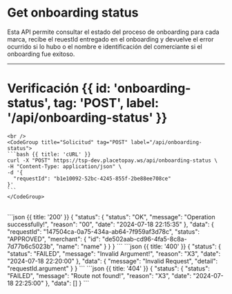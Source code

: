 <MissingTranslationBanner />



# Get onboarding status

Esta API permite consultar el estado del proceso de onboarding para cada marca, recibe el reuestId entregado en el onboarding y devuelve el error ocurrido si lo hubo o el nombre e identificación del comerciante si el onboarding fue exitoso.

---

# Verificación {{ id: 'onboarding-status', tag: 'POST', label: '/api/onboarding-status' }}

<Row>
  <Col>
    <ApiReader
      path="/api/onboarding-status"
      method="POST"
      api={props.refs}
    />
  </Col>
  <Col sticky>

    <br />
    <CodeGroup title="Solicitud" tag="POST" label="/api/onboarding-status">
    ```bash {{ title: 'cURL' }}
    curl -X "POST" https://tsp-dev.placetopay.ws/api/onboarding-status \
    -H "Content-Type: application/json" \
    -d '{
      "requestId": "b1e10092-52bc-4245-855f-2be88ee708ce"
    }'
    ```
    </CodeGroup>
  </Col>
</Row>

<Row>
  <Col>
    <ApiReader
      path="/api/onboarding-status"
      method="post"
      type="response"
      api={props.refs}
    />
  </Col>
  <Col sticky>
    <br />
    <CodeGroup title="Respuesta">
    ```json {{ title: '200' }}
    {
      "status": {
        "status": "OK",
        "message": "Operation successfully!",
        "reason": "00",
        "date": "2024-07-18 22:15:35"
      },
      "data": {
        "requestId": "147504ca-0a75-434a-ab64-7f959af3d78c",
        "status": "APPROVED",
        "merchant": {
          "id": "de502aab-cd96-4fa5-8c8a-7d77b6c5023b",
          "name": "name"
        }
      }
    }
    ```
    ```json {{ title: '400' }}
    {
      "status": {
        "status": "FAILED",
        "message": "Invalid Argument!",
        "reason": "X3",
        "date": "2024-07-18 22:20:00"
      },
      "data": {
        "message": "Invalid Request",
        "detail": "requestId.argument"
      }
    }
    ```
    ```json {{ title: '404' }}
    {
      "status": {
        "status": "FAILED",
        "message": "Route not found!",
        "reason": "X3",
        "date": "2024-07-18 22:25:00"
      },
      "data": []
    }
    ```
    </CodeGroup>
  </Col>
</Row>
